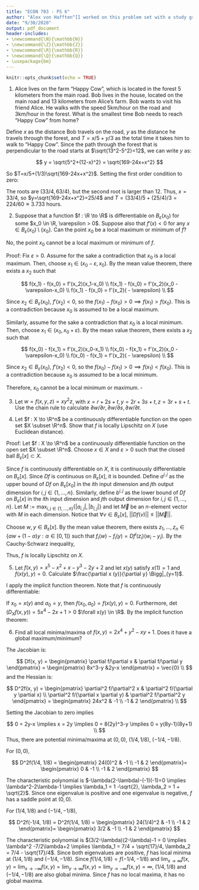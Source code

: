 ```yaml
---
title: "ECON 703 - PS 6"
author: "Alex von Hafften^[I worked on this problem set with a study group of Michael Nattinger, Andrew Smith, and Ryan Mather. I also discussed problems with Emily Case, Sarah Bass, and Danny Edgel.]"
date: "9/30/2020"
output: pdf_document
header-includes:
- \newcommand{\N}{\mathbb{N}}
- \newcommand{\Z}{\mathbb{Z}}
- \newcommand{\R}{\mathbb{R}}
- \newcommand{\Q}{\mathbb{Q}}
- \usepackage{bm}
---
```


```r
knitr::opts_chunk$set(echo = TRUE)
```

(1) Alice lives on the farm "Happy Cow", which is located in the forest 5 kilometers from the main road. Bob lives in the house, located on the main road and 13 kilometers from Alice's farm. Bob wants to visit his friend Alice. He walks with the speed 5km/hour on the road and 3km/hour in the forest. What is the smallest time Bob needs to reach "Happy Cow" from home?

Define $x$ as the distance Bob travels on the road, $y$ as the distance he travels through the forest, and $T=x/5+y/3$ as the total time it takes him to walk to "Happy Cow". Since the path through the forest that is perpendicular to the road starts at $\sqrt{13^2-5^2}=12$, we can write $y$ as:

$$
y = \sqrt{5^2+(12-x)^2} = \sqrt{169-24x+x^2}
$$

So $T=x/5+(1/3)\sqrt{169-24x+x^2}$. Setting the first order condition to zero:

\begin{align*}
\frac{dT}{dx} &= 1/5+(1/3)(1/2)(169-24x+x^2)^{-1/2}(2x-24)\\
0 &= 1/5+(1/3)(1/2)(169-24x+x^2)^{-1/2}(2x-24)\\
-5(2x-24) &= 6\sqrt{169-24x+x^2}\\
\frac{120-10x}{6} &= \sqrt{169-24x+x^2}\\
\frac{14400-2400x+100x^2}{36} &= 169-24x+x^2\\
14400-2400x+100x^2 &= 6084-864x+36x^2\\
8316-1536x+64x^2 &= 0\\
4(4x-33)(4x-63) &=0
\end{align*}

The roots are $(33/4, 63/4)$, but the second root is larger than 12.  Thus, $x=33/4$, so $y=\sqrt{169-24x+x^2}=25/4$ and $T = (33/4)/5+(25/4)/3= 224/60\approx 3.733$ hours.

\pagebreak

(2) Suppose that a function $f : \R \to \R$ is differentiable on $B_\varepsilon(x_0)$ for some $x_0 \in \R, \varepsilon > 0$. Suppose also that $f'(x)<0$ for any $x \in B_\varepsilon(x_0) \setminus \{ x_0 \}$. Can the point $x_0$ be a local maximum or minimum of $f$?

No, the point $x_0$ cannot be a local maximum or minimum of $f$.

Proof: Fix $\varepsilon >0$.  Assume for the sake a contradiction that $x_0$ is a local maximum.  Then, choose $x_1 \in (x_0 - \varepsilon, x_0)$.  By the mean value theorem, there exists a $x_2$ such that 

$$
f(x_1) - f(x_0) = f'(x_2)(x_1-x_0) \\
f(x_1) - f(x_0) = f'(x_2)(x_0 - \varepsilon-x_0) \\
f(x_1) - f(x_0) = f'(x_2)( - \varepsilon) \\
$$

Since $x_2 \in B_\varepsilon(x_0)$, $f'(x_2) < 0$, so the $f(x_1) - f(x_0) > 0 \implies f(x_1) > f(x_0)$. This is a contradiction because $x_0$ is assumed to be a local maximum.

Similarly, assume for the sake a contradiction that $x_0$ is a local minimum.  Then, choose $x_1 \in (x_0, x_0 + \varepsilon)$.  By the mean value theorem, there exists a $x_2$ such that 

$$
f(x_0) - f(x_1) = f'(x_2)(x_0-x_1) \\
f(x_0) - f(x_1) = f'(x_2)(x_0 - \varepsilon-x_0) \\
f(x_0) - f(x_1) = f'(x_2)( - \varepsilon) \\
$$

Since $x_2 \in B_\varepsilon(x_0)$, $f'(x_2) < 0$, so the $f(x_0) - f(x_1) > 0 \implies f(x_1) < f(x_0)$. This is a contradiction because $x_0$ is assumed to be a local minimum.

Therefore, $x_0$ cannot be a local minimum or maximum. $\square$


\pagebreak

(3) Let $w = f(x, y, z) = xy^2z$, with $x = r+2s+t, y=2r+3s+t, z=3r+s+t$. Use the chain rule to calculate $\partial w/\partial r, \partial w/\partial s, \partial w/\partial t$.

\begin{align*}
\frac{\partial w}{\partial x} &= y^2z = (2r+3s+t)^2(3r+s+t) \\
\frac{\partial w}{\partial y} &= 2xyz = 2(r+2s+t)(2r+3s+t)(3r+s+t) \\
\frac{\partial w}{\partial z} &= xy^2 = (r+2s+t)(2r+3s+t)^2
\end{align*}

\begin{align*}
\frac{\partial x}{\partial r} &= 1\\
\frac{\partial x}{\partial s} &= 2\\
\frac{\partial x}{\partial t} &= 1\\
\frac{\partial y}{\partial r} &= 2\\
\frac{\partial y}{\partial s} &= 3\\
\frac{\partial y}{\partial t} &= 1\\
\frac{\partial z}{\partial r} &= 3\\
\frac{\partial z}{\partial s} &= 1\\
\frac{\partial z}{\partial t} &= 1\\
\end{align*}

\begin{align*}
\frac{\partial w}{\partial r}
&= \frac{\partial w}{\partial x}\frac{\partial x}{\partial r}+\frac{\partial w}{\partial y}\frac{\partial y}{\partial r}+\frac{\partial w}{\partial z}\frac{\partial z}{\partial r} \\
&= (1)(2r+3s+t)^2(3r+s+t)+(2)(2)(r+2s+t)(2r+3s+t)(3r+s+t)+(3)(r+2s+t)(2r+3s+t)^2 \\
&= (2r+3s+t)^2(3r+s+t)+4(r+2s+t)(2r+3s+t)(3r+s+t)+3(r+2s+t)(2r+3s+t)^2 \\
&= 48 r^3 + 192 r^2 s + 84 r^2 t + 238 r s^2 + 212 r s t + 46 r t^2 + 87 s^3 + 122 s^2 t + 55 s t^2 + 8 t^3\\
\frac{\partial w}{\partial s} 
&= \frac{\partial w}{\partial x}\frac{\partial x}{\partial s}+\frac{\partial w}{\partial y}\frac{\partial y}{\partial s}+\frac{\partial w}{\partial z}\frac{\partial z}{\partial s} \\
&= (2)(2r+3s+t)^2(3r+s+t)+(3)(2)(r+2s+t)(2r+3s+t)(3r+s+t)+(1)(r+2s+t)(2r+3s+t)^2 \\
&= 2(2r+3s+t)^2(3r+s+t)+6(r+2s+t)(2r+3s+t)(3r+s+t)+(r+2s+t)(2r+3s+t)^2 \\
&= 64 r^3 + 238 r^2 s + 106 r^2 t + 261 r s^2 + 244 r s t + 55 r t^2 + 72 s^3 + 117 s^2 t + 58 s t^2 + 9 t^3 \\
\frac{\partial w}{\partial t} 
&= \frac{\partial w}{\partial x}\frac{\partial x}{\partial t}+\frac{\partial w}{\partial y}\frac{\partial y}{\partial t}+\frac{\partial w}{\partial z}\frac{\partial z}{\partial t} \\
&= (1)(2r+3s+t)^2(3r+s+t)+(1)(2)(r+2s+t)(2r+3s+t)(3r+s+t)+(1)(r+2s+t)(2r+3s+t)^2 \\
&= (2r+3s+t)^2(3r+s+t)+2(r+2s+t)(2r+3s+t)(3r+s+t)+(r+2s+t)(2r+3s+t)^2 \\
&= 28 r^3 + 106 r^2 s + 46 r^2 t + 122 r s^2 + 110 r s t + 24 r t^2 + 39 s^3 + 58 s^2 t + 27 s t^2 + 4 t^3
\end{align*}

\pagebreak

(4) Let $f : X \to \R^n$ be a continuously differentiable function on the open set $X \subset \R^n$. Show that $f$ is locally Lipschitz on $X$ (use Euclidean distance).

Proof: Let $f : X \to \R^n$ be a continuously differentiable function on the open set $X \subset \R^n$. Choose $x \in X$ and $\varepsilon > 0$ such that the closed ball $B_\varepsilon[x] \subset X$. 

Since $f$ is continuously differentiable on $X$, it is continuously differentiable on $B_\varepsilon[x]$. Since $Df$ is continuous on $B_\varepsilon[x]$, it is bounded. Define $a^{i,j}$ as the upper bound of $Df$ on $B_\varepsilon[x_0]$ in the $i$th input dimension and $j$th output dimension for $i,j \in \{1, ..., n\}$.  Similarly, define $b^{i, j}$ as the lower bound of $Df$ on $B_\varepsilon[x]$ in the $i$th input dimension and $j$th output dimension for $i,j \in \{1, ..., n\}$.  Let $M :=\max_{i,j \in \{1, ..., n\}}\{|a_{i, j}|, |b_{i, j}|\}$ and let $\vec{M}$ be an $n$-element vector with $M$ in each dimension. Notice that $\forall v \in B_\varepsilon[x]$, $||Df(v)||\le||\vec{M}||$.

Choose $w, y \in B_\varepsilon[x]$. By the mean value theorem, there exists $z_1, ..., z_n \in \{\alpha w+(1-\alpha)y : \alpha \in [0, 1]\}$ such that $f_i(w)-f_i(y) = Df^i(z_i)(w_i-y_i)$.  By the Cauchy-Schwarz inequality, 

\begin{align*}
|f_i(w)-f_i(y)| &\le ||Df_i(z_i)|| \cdot |w_i-y_i|\\
|f_i(w)-f_i(y)| &\le ||\vec{M}||\cdot |w_i-y_i| \\
\sqrt{\sum_{i=1}^n (f_i(w)-f_i(y))^2} &\le \sqrt{\sum_{i=1}^n ||\vec{M}||^2\cdot (w_i-y_i)^2} \\
||f(w)-f(y)|| &\le  ||\vec{M}||\cdot ||w-y||
\end{align*}

Thus, $f$ is locally Lipschitz on $X$.

\pagebreak

(5) Let $f(x, y) = x^5-x^2+x-y^3-2y+2$ and let $x(y)$ satisfy $x(1)=1$ and $f(x(y), y) = 0$. Calculate $\frac{\partial x (y)}{\partial y} \Bigg|_{y=1}$.

I apply the implicit function theorem. Note that $f$ is continuously differentiable:

\begin{align*}
\frac{\partial f}{\partial x} =& 5x^4-2x+1 \\
\frac{\partial f}{\partial y} =& -3y^2-2
\end{align*}

If $x_0 = x(y)$ and $a_0=y$, then $f(x_0, a_0)=f(x(y), y)=0$.  Furthermore, $\det(D_Xf(x, y)) = 5x^4-2x+1 > 0$ $\forall x(y) \in \R$. By the implicit function theorem:

\begin{align*}
Dx(y) &= - (5x(y)^4-2x(y)+1)^{-1}(-3y-2) \\
Dx(1) &= - (5(1)^4-2(1)+1)^{-1}(-3(1)^2-2) \\
      &= 5/4
\end{align*}

(6) Find all local minima/maxima of $f(x, y)=2x^4+y^2-xy+1$. Does it have a global maximum/minimum?

The Jacobian is:

$$
Df(x, y) = \begin{pmatrix}  \partial f/\partial x &  \partial f/\partial y \end{pmatrix} = \begin{pmatrix}  8x^3-y &2y-x \end{pmatrix} = \vec{0} \\
$$
and the Hessian is:

$$
D^2f(x, y) = \begin{pmatrix}  \partial^2 f/\partial^2 x &  \partial^2 f/(\partial y \partial x) \\  \partial^2 f/(\partial x \partial y) &  \partial^2 f/\partial^2 y \end{pmatrix} =  \begin{pmatrix}  24x^2 &  -1 \\  -1 &  2 \end{pmatrix} \\
$$

Setting the Jacobian to zero implies

$$
0 = 2y-x \implies x = 2y \implies 0 = 8(2y)^3-y \implies 0 = y(8y-1)(8y+1) \\
$$
Thus, there are potential minima/maxima at $(0, 0)$, $(1/4, 1/8)$, $(-1/4, -1/8)$.

For $(0, 0)$,

$$
D^2f(1/4, 1/8) =  \begin{pmatrix}  24(0)^2 &  -1 \\  -1 &  2 \end{pmatrix}=  \begin{pmatrix} 0 &  -1 \\  -1 &  2 \end{pmatrix}
$$

The characteristic polynomial is $-\lambda(2-\lambda)-(-1)(-1)=0 \implies \lambda^2-2\lambda-1 \implies \lambda_1 = 1 -\sqrt{2}, \lambda_2 = 1 + \sqrt{2}$.  Since one eigenvalue is positive and one eigenvalue is negative, $f$ has a saddle point at $(0,0)$.

For $(1/4, 1/8)$ and $(-1/4, -1/8)$,

$$
D^2f(-1/4, 1/8) = D^2f(1/4, 1/8)  =  \begin{pmatrix}  24(1/4)^2 &  -1 \\  -1 &  2 \end{pmatrix}=  \begin{pmatrix}  3/2 &  -1 \\  -1 &  2 \end{pmatrix}
$$

The characteristic polynomial is $(3/2-\lambda)(2-\lambda)-1 = 0 \implies \lambda^2 -7/2\lambda+2 \implies \lambda_1 = 7/4 + \sqrt{17}/4, \lambda_2 = 7/4 - \sqrt{17}/4$. Since both eigenvalues are positive, $f$ has local minima at $(1/4, 1/8)$ and $(-1/4, -1/8)$.  Since $f(1/4, 1/8)=f(-1/4, -1/8)$ and $\lim_{x \to \infty} f(x, y)=\lim_{x \to -\infty} f(x, y)=\lim_{y \to \infty} f(x, y)=\lim_{y \to -\infty} f(x, y)=\infty$, $(1/4, 1/8)$ and $(-1/4, -1/8)$ are also global minima.  Since $f$ has no local maxima, it has no global maxima.

